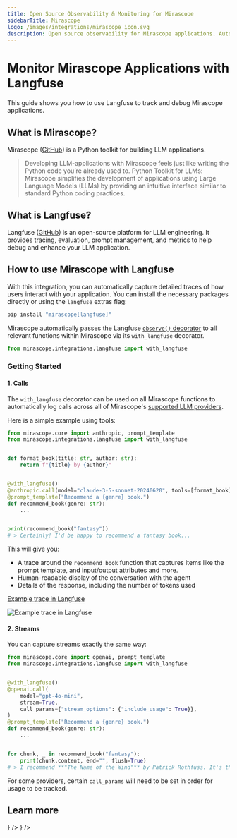 ```yaml
---
title: Open Source Observability & Monitoring for Mirascope
sidebarTitle: Mirascope
logo: /images/integrations/mirascope_icon.svg
description: Open source observability for Mirascope applications. Automatically capture detailed traces of how users interact with your application.
---
```


# Monitor Mirascope Applications with Langfuse

This guide shows you how to use Langfuse to track and debug Mirascope applications.

## What is Mirascope?

Mirascope ([GitHub](https://github.com/mirascope/mirascope)) is a Python toolkit for building LLM applications.

> Developing LLM-applications with Mirascope feels just like writing the Python code you’re already used to.
> Python Toolkit for LLMs: Mirascope simplifies the development of applications using Large Language Models (LLMs) by providing an intuitive interface similar to standard Python coding practices.

## What is Langfuse?

Langfuse ([GitHub](https://github.com/langfuse/langfuse)) is an open-source platform for LLM engineering. It provides tracing, evaluation, prompt management, and metrics to help debug and enhance your LLM application.

## How to use Mirascope with Langfuse

With this integration, you can automatically capture detailed traces of how users interact with your application.
You can install the necessary packages directly or using the `langfuse` extras flag:

```bash
pip install "mirascope[langfuse]"
```

Mirascope automatically passes the Langfuse [`observe()` decorator](/docs/sdk/python/decorators) to all relevant functions within Mirascope via its `with_langfuse` decorator.

```python
from mirascope.integrations.langfuse import with_langfuse
```

### Getting Started

#### 1. Calls

The `with_langfuse` decorator can be used on all Mirascope functions to automatically log calls across all of Mirascope's [supported LLM providers](https://docs.mirascope.io/latest/learn/calls/#supported-providers).

Here is a simple example using tools:

```python
from mirascope.core import anthropic, prompt_template
from mirascope.integrations.langfuse import with_langfuse


def format_book(title: str, author: str):
    return f"{title} by {author}"


@with_langfuse()
@anthropic.call(model="claude-3-5-sonnet-20240620", tools=[format_book])
@prompt_template("Recommend a {genre} book.")
def recommend_book(genre: str):
    ...


print(recommend_book("fantasy"))
# > Certainly! I'd be happy to recommend a fantasy book...
```

This will give you:

- A trace around the `recommend_book` function that captures items like the prompt template, and input/output attributes and more.
- Human-readable display of the conversation with the agent
- Details of the response, including the number of tokens used

[Example trace in Langfuse](https://cloud.langfuse.com/project/cloramnkj0002jz088vzn1ja4/traces/794523f3-fb98-47fa-96f6-04f99dae862a?observation=0be07a39-40e7-46e8-9b85-84d9fbc73e2c)

![Example trace in Langfuse](/images/cookbook/integration_mirascope_simple.png)

#### 2. Streams

You can capture streams exactly the same way:

```python
from mirascope.core import openai, prompt_template
from mirascope.integrations.langfuse import with_langfuse


@with_langfuse()
@openai.call(
    model="gpt-4o-mini",
    stream=True,
    call_params={"stream_options": {"include_usage": True}},
)
@prompt_template("Recommend a {genre} book.")
def recommend_book(genre: str):
    ...


for chunk, _ in recommend_book("fantasy"):
    print(chunk.content, end="", flush=True)
# > I recommend **"The Name of the Wind"** by Patrick Rothfuss. It's the first book...
```

For some providers, certain `call_params` will need to be set in order for usage to be tracked.

## Learn more


<Cards num={3}>
  <Card
    title="Notebook with examples"
    href="/guides/cookbook/integration_mirascope"
    icon={<FileCode />}
  />
  <Card
    title="Mirascope Docs"
    href="https://docs.mirascope.io/latest/integrations/langfuse/"
    icon={<BookOpen />}
  />
</Cards>
